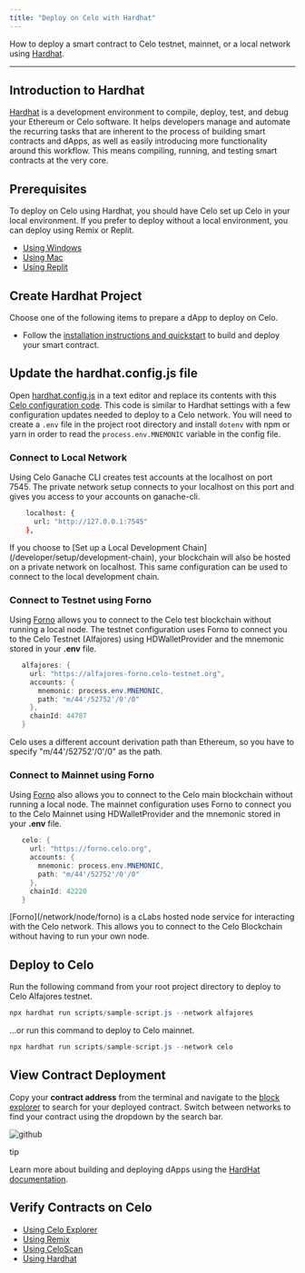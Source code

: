 ```yaml
---
title: "Deploy on Celo with Hardhat"
---
```


How to deploy a smart contract to Celo testnet, mainnet, or a local network using [Hardhat](https://hardhat.org/).

---

## Introduction to Hardhat[](#introduction-to-hardhat "Direct link to heading")

[Hardhat](https://hardhat.org/) is a development environment to compile, deploy, test, and debug your Ethereum or Celo software. It helps developers manage and automate the recurring tasks that are inherent to the process of building smart contracts and dApps, as well as easily introducing more functionality around this workflow. This means compiling, running, and testing smart contracts at the very core.

## Prerequisites[](#prerequisites "Direct link to heading")

To deploy on Celo using Hardhat, you should have Celo set up Celo in your local environment. If you prefer to deploy without a local environment, you can deploy using Remix or Replit.

- [Using Windows](/developer/setup/windows)
- [Using Mac](/developer/setup/mac)
- [Using Replit](/developer/setup/replit)

## Create Hardhat Project[](#create-hardhat-project "Direct link to heading")

Choose one of the following items to prepare a dApp to deploy on Celo.

- Follow the [installation instructions and quickstart](https://hardhat.org/getting-started/#installation) to build and deploy your smart contract.

## Update the hardhat.config.js file[](#update-the-hardhatconfigjs-file "Direct link to heading")

Open [hardhat.config.js](https://hardhat.org/config/) in a text editor and replace its contents with this [Celo configuration code](https://github.com/celo-org/DevRel/blob/main/configuration/hardhat.config.js). This code is similar to Hardhat settings with a few configuration updates needed to deploy to a Celo network. You will need to create a `.env` file in the project root directory and install `dotenv` with npm or yarn in order to read the `process.env.MNEMONIC` variable in the config file.

### Connect to Local Network[](#connect-to-local-network "Direct link to heading")

Using Celo Ganache CLI creates test accounts at the localhost on port 7545\. The private network setup connects to your localhost on this port and gives you access to your accounts on ganache-cli.

```bash
    localhost: {
      url: "http://127.0.0.1:7545"
    },

```

<Tip>
  If you choose to [Set up a Local Development
  Chain](/developer/setup/development-chain), your blockchain will also be
  hosted on a private network on localhost. This same configuration can be used
  to connect to the local development chain.
</Tip>

### Connect to Testnet using Forno[](#connect-to-testnet-using-forno "Direct link to heading")

Using [Forno](/network/node/forno) allows you to connect to the Celo test blockchain without running a local node. The testnet configuration uses Forno to connect you to the Celo Testnet (Alfajores) using HDWalletProvider and the mnemonic stored in your **.env** file.

```java
   alfajores: {
     url: "https://alfajores-forno.celo-testnet.org",
     accounts: {
       mnemonic: process.env.MNEMONIC,
       path: "m/44'/52752'/0'/0"
     },
     chainId: 44787
   }

```

<Note>
  Celo uses a different account derivation path than Ethereum, so you have to
  specify "m/44'/52752'/0'/0" as the path.
</Note>

### Connect to Mainnet using Forno[](#connect-to-mainnet-using-forno "Direct link to heading")

Using [Forno](/network/node/forno) also allows you to connect to the Celo main blockchain without running a local node. The mainnet configuration uses Forno to connect you to the Celo Mainnet using HDWalletProvider and the mnemonic stored in your **.env** file.

```java
   celo: {
     url: "https://forno.celo.org",
     accounts: {
       mnemonic: process.env.MNEMONIC,
       path: "m/44'/52752'/0'/0"
     },
     chainId: 42220
   }

```

<Tip>
  [Forno](/network/node/forno) is a cLabs hosted node service for interacting
  with the Celo network. This allows you to connect to the Celo Blockchain
  without having to run your own node.
</Tip>

## Deploy to Celo[](#deploy-to-celo "Direct link to heading")

Run the following command from your root project directory to deploy to Celo Alfajores testnet.

```java
npx hardhat run scripts/sample-script.js --network alfajores

```

...or run this command to deploy to Celo mainnet.

```java
npx hardhat run scripts/sample-script.js --network celo

```

## View Contract Deployment[](#view-contract-deployment "Direct link to heading")

Copy your **contract address** from the terminal and navigate to the [block explorer](https://explorer.celo.org/) to search for your deployed contract. Switch between networks to find your contract using the dropdown by the search bar.

![github](/images/image1-5806680bc053bfd0146c0d479a48f8cf.png)

tip

Learn more about building and deploying dApps using the [HardHat documentation](https://hardhat.org/).

## Verify Contracts on Celo[](#verify-contracts-on-celo "Direct link to heading")

- [Using Celo Explorer](/developer/verify/celo-explorer)
- [Using Remix](/developer/verify/remix)
- [Using CeloScan](/developer/verify/celoscan)
- [Using Hardhat](/developer/verify/hardhat)
